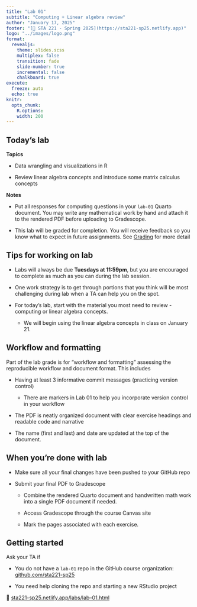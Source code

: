 ```yaml
---
title: "Lab 01" 
subtitle: "Computing + Linear algebra review"
author: "January 17, 2025"
footer: "[🔗 STA 221 - Spring 2025](https://sta221-sp25.netlify.app)"
logo: "../images/logo.png"
format: 
  revealjs:
    theme: slides.scss
    multiplex: false
    transition: fade
    slide-number: true
    incremental: false 
    chalkboard: true
execute:
  freeze: auto
  echo: true
knitr:
  opts_chunk: 
    R.options:      
    width: 200
---
```


## Today's lab {.midi}

**Topics**

-   Data wrangling and visualizations in R

-   Review linear algebra concepts and introduce some matrix calculus concepts

**Notes**

-   Put all responses for computing questions in your `lab-01` Quarto document. You may write any mathematical work by hand and attach it to the rendered PDF before uploading to Gradescope.

-   This lab will be graded for completion. You will receive feedback so you know what to expect in future assignments. See [Grading](https://sta221-sp25.netlify.app/labs/lab-01#grading-50-pts) for more detail

## Tips for working on lab

-   Labs will always be due **Tuesdays at 11:59pm**, but you are encouraged to complete as much as you can during the lab session.

-   One work strategy is to get through portions that you think will be most challenging during lab when a TA can help you on the spot.

-   For today's lab, start with the material you most need to review - computing or linear algebra concepts.

    -   We will begin using the linear algebra concepts in class on January 21.

## Workflow and formatting

Part of the lab grade is for “workflow and formatting” assessing the reproducible workflow and document format. This includes

-   Having at least 3 informative commit messages (practicing version control)

    -   There are markers in Lab 01 to help you incorporate version control in your workflow

-   The PDF is neatly organized document with clear exercise headings and readable code and narrative

-   The name (first and last) and date are updated at the top of the document.

## **When you’re done with lab**

-   Make sure all your final changes have been pushed to your GitHub repo

-   Submit your final PDF to Gradescope

    -   Combine the rendered Quarto document and handwritten math work into a single PDF document if needed.

    -   Access Gradescope through the course Canvas site

    -   Mark the pages associated with each exercise.

## Getting started 

Ask your TA if

-   You do not have a `lab-01` repo in the GitHub course organization: [github.com/sta221-sp25](https://github.com/sta221-sp25)

-   You need help cloning the repo and starting a new RStudio project

🔗 [sta221-sp25.netlify.app/labs/lab–01.html](https://sta221-sp25.netlify.app/labs/lab–01.html)
